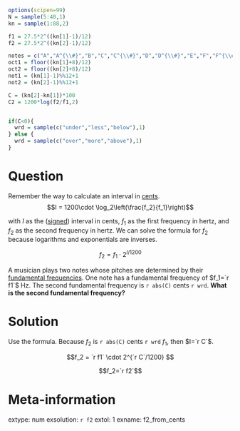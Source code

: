 ```r
options(scipen=99)
N = sample(5:40,1)
kn = sample(1:88,2)

f1 = 27.5*2^((kn[1]-1)/12)
f2 = 27.5*2^((kn[2]-1)/12)

notes = c("A","A^{\\#}","B","C","C^{\\#}","D","D^{\\#}","E","F","F^{\\#}","G","G^{\\#}")
oct1 = floor((kn[1]+8)/12)
oct2 = floor((kn[2]+8)/12)
not1 = (kn[1]-1)%%12+1
not2 = (kn[2]-1)%%12+1

C = (kn[2]-kn[1])*100
C2 = 1200*log(f2/f1,2)


if(C<0){
  wrd = sample(c("under","less","below"),1)
} else {
  wrd = sample(c("over","more","above"),1)
}
```

Question
========


Remember the way to calculate an interval in [cents](https://en.wikipedia.org/wiki/Cent_(music)).
$$I = 1200\cdot \log_2\left(\frac{f_2}{f_1}\right)$$

with $I$ as the ([signed](https://en.wikipedia.org/wiki/Sign_(mathematics))) interval in cents, $f_1$ as the first frequency in hertz, and $f_2$ as the second frequency in hertz. We can solve the formula for $f_2$ because logarithms and exponentials are inverses.

$$f_2 = f_1 \cdot 2^{I/1200}$$

A musician plays two notes whose pitches are determined by their [fundamental frequencies](https://en.wikipedia.org/wiki/Fundamental_frequency). One note has a fundamental frequency of $f_1=`r f1`$ Hz. The second fundamental frequency is `r abs(C)` cents `r wrd`. **What is the second fundamental frequency?**


Solution
========

Use the formula. Because $f_2$ is `r abs(C)` cents `r wrd` $f_1$, then $I=`r C`$.

$$f_2 = `r f1` \cdot 2^{`r C`/1200} $$

$$f_2=`r f2`$$

Meta-information
============
extype: num
exsolution: `r f2`
extol: 1
exname: f2_from_cents